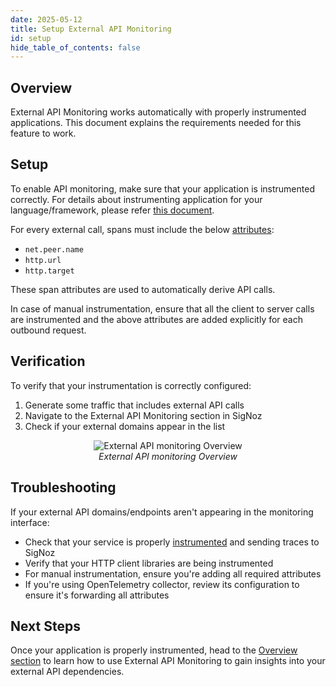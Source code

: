 ```yaml
---
date: 2025-05-12
title: Setup External API Monitoring
id: setup
hide_table_of_contents: false
---
```


## Overview

External API Monitoring works automatically with properly instrumented applications. This document explains the requirements needed for this feature to work.

## Setup

To enable API monitoring, make sure that your application is instrumented correctly. For details about instrumenting application for your language/framework, please refer 
[this document](https://signoz.io/docs/instrumentation/).

For every external call, spans must include the below [attributes](https://signoz.io/blog/opentelemetry-spans/#what-are-span-attributes):

- `net.peer.name`
- `http.url`
- `http.target`

These span attributes are used to automatically derive API calls.

<Admonition>

In case of manual instrumentation, ensure that all the client to server calls are instrumented and the above attributes are added explicitly for each outbound request.

</Admonition>

## Verification

To verify that your instrumentation is correctly configured:

1. Generate some traffic that includes external API calls
2. Navigate to the External API Monitoring section in SigNoz
3. Check if your external domains appear in the list

<figure data-zoomable align='center'>
    <img src="/img/docs/external-api-monitoring/output.webp" alt="External API monitoring Overview"/>
    <figcaption><i>External API monitoring Overview</i></figcaption>
</figure>

## Troubleshooting

If your external API domains/endpoints aren't appearing in the monitoring interface:

- Check that your service is properly [instrumented](https://signoz.io/docs/instrumentation/) and sending traces to SigNoz
- Verify that your HTTP client libraries are being instrumented
- For manual instrumentation, ensure you're adding all required attributes
- If you're using OpenTelemetry collector, review its configuration to ensure it's forwarding all attributes

## Next Steps

Once your application is properly instrumented, head to the [Overview section](https://signoz.io/docs/external-api-monitoring/overview/) to learn how to use External API Monitoring to gain insights into your external API 
dependencies.